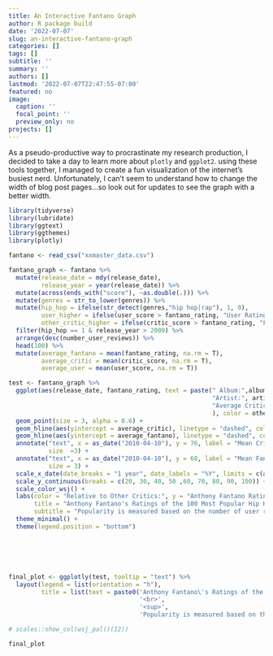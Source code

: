 ```yaml
---
title: An Interactive Fantano Graph
author: R package build
date: '2022-07-07'
slug: an-interactive-fantano-graph
categories: []
tags: []
subtitle: ''
summary: ''
authors: []
lastmod: '2022-07-07T22:47:55-07:00'
featured: no
image:
  caption: ''
  focal_point: ''
  preview_only: no
projects: []
---
```


As a pseudo-productive way to procrastinate my research production, I decided to take a day to learn more about `plotly` and `ggplot2`. using these tools together, I managed to create a fun visualization of the internet's busiest nerd. Unfortunately, I can't seem to understand how to change the width of blog post pages...so look out for updates to see the graph with a better width.

```r
library(tidyverse)
library(lubridate)
library(ggtext)
library(ggthemes)
library(plotly)

fantano <- read_csv("xxmaster_data.csv")

fantano_graph <- fantano %>% 
  mutate(release_date = mdy(release_date),
         release_year = year(release_date)) %>% 
  mutate(across(ends_with("score"), ~as.double(.))) %>% 
  mutate(genres = str_to_lower(genres)) %>% 
  mutate(hip_hop = ifelse(str_detect(genres,"hip hop|rap"), 1, 0),
         user_higher = ifelse(user_score > fantano_rating, "User Rating Higher", "User Rating Lower"),
         other_critic_higher = ifelse(critic_score > fantano_rating, "Fantano Rated Lower", "Fantano Rated Higher")) %>% 
  filter(hip_hop == 1 & release_year > 2009) %>% 
  arrange(desc(number_user_reviews)) %>% 
  head(100) %>% 
  mutate(average_fantano = mean(fantano_rating, na.rm = T),
         average_critic = mean(critic_score, na.rm = T),
         average_user = mean(user_score, na.rm = T))

test <- fantano_graph %>% 
  ggplot(aes(release_date, fantano_rating, text = paste(" Album:",album,"\n",
                                                        "Artist:", artist, "\n",
                                                        "Average Critic Score:", critic_score
                                                        ), color = other_critic_higher)) +
  geom_point(size = 3, alpha = 0.6) +
  geom_hline(aes(yintercept = average_critic), linetype = "dashed", color = "#016392") +
  geom_hline(aes(yintercept = average_fantano), linetype = "dashed", color = "#c72e29") +
  annotate("text", x = as_date("2010-04-10"), y = 76, label = "Mean Critic Score",
           size  =3) +
  annotate("text", x = as_date("2010-04-10"), y = 68, label = "Mean Fantano Score",
           size = 3) +
  scale_x_date(date_breaks = "1 year", date_labels = "%Y", limits = c(as_date("2010-01-01"), as_date("2022-008-01"))) +
  scale_y_continuous(breaks = c(20, 30, 40, 50 ,60, 70, 80, 90, 100)) +
  scale_color_wsj() +
  labs(color = "Relative to Other Critics:", y = "Anthony Fantano Rating (Multiplied by 10)", x = "Album Release Date", 
       title = "Anthony Fantano's Ratings of the 100 Most Popular Hip Hop/Rap Albums",
       subtitle = "Popularity is measured based on the number of user reviews. Time spans from January 2010-July 2022") +
  theme_minimal() +
  theme(legend.position = "bottom") 






final_plot <- ggplotly(test, tooltip = "text") %>% 
  layout(legend = list(orientation = "h"),
         title = list(text = paste0('Anthony Fantano\'s Ratings of the 100 Most Popular Hip Hop/Rap Albums',
                                    '<br>',
                                    '<sup>',
                                    'Popularity is measured based on the number of user reviews. Time spans from January 2010-July 2022','</sup>')))

# scales::show_col(wsj_pal()(12))

```

```r
final_plot
```

